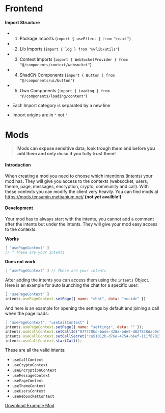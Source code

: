 # Frontend

#### Import Structure
- 1. Package Imports (`import { useEffect } from "react"`)
- 2. Lib Imports (`import { log } from "@/lib/utils"`)
- 3. Context Imports (`import { WebSocketProvider } from "@/components/context/websocket"`)
- 4. ShadCN Components (`import { Button } from "@/components/ui/button"`)
- 5. Own Components (`import { Loading } from "@/components/loading/content"`)

- Each Import category is separated by a new line
- Import origins are in `"` not `'`

# Mods

> **Mods can expose sensitive data, look trough them and before you add them and only do so if you fully trust them!**

#### Introduction
When creating a mod you need to choose which intentions (intents) your mod has.
They will give you access to the contexts (websocket, users, theme, page, messages, encryption, crypto, community and call). With these contexts you can modify the client very heavily.
You can find mods at https://mods.tensamin.methanium.net/ **(not yet availble!)**

#### Development
Your mod has to always start with the intents, you cannot add a comment after the intents but under the intents. They will give your mod easy access to the contexts.

**Works**
```js
[ "usePageContext" ]
// ^ These are your intents
```

**Does not work**
```js
[ "usePageContext" ] // These are your intents
```

After adding the intents you can access them using the `intents` Object.
Here is an example for auto launching the chat for a specific user:
```js
[ "usePageContext" ]
intents.usePageContext.setPage({ name: "chat", data: "<uuid>" })
```

And here is an example for opening the settings by default and joining a call when the page loads:
```js
[ "usePageContext", "useCallContext" ]
intents.usePageContext.setPage({ name: "settings", data: "" });
intents.useCallContext.setCallId("877778bd-bade-428a-bde9-d82f838dac9c");
intents.useCallContext.setCallSecret("ca51012b-d76e-4754-b6ef-111f67817b62");
intents.useCallContext.startCall();
```

These are all the valid intents:
- `useCallContext`
- `useCryptoContext`
- `useEncryptionContext`
- `useMessageContext`
- `usePageContext`
- `useThemeContext`
- `useUsersContext`
- `useWebSocketContext`

[Download Example Mod](https://tensamin.methanium.net/example-mod.json)